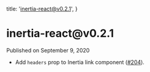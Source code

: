 
  title: 'inertia-react@v0.2.1',
}

<h1>inertia-react@v0.2.1</h1>

<div className="-mt-8 mb-12 text-base font-medium text-gray-600">Published on September 9, 2020</div>

- Add `headers` prop to Inertia link component ([#204](https://github.com/inertiajs/inertia/pull/204)).
